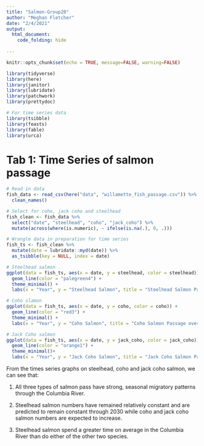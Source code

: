 ```yaml
---
title: "Salmon-Group20"
author: "Meghan Fletcher"
date: "2/4/2021"
output: 
  html_document:
    code_folding: hide
    
---
```


```r
knitr::opts_chunk$set(echo = TRUE, message=FALSE, warning=FALSE)

library(tidyverse)
library(here)
library(janitor)
library(lubridate)
library(patchwork)
library(prettydoc)

# For time series data
library(tsibble)
library(feasts)
library(fable)
library(urca)
```

# Tab 1: Time Series of salmon passage
```r
# Read in data
fish_data <- read_csv(here("data", "willamette_fish_passage.csv")) %>% 
  clean_names()

# Select for coho, jack coho and steelhead
fish_clean <- fish_data %>% 
  select("date", "steelhead", "coho", "jack_coho") %>% 
  mutate(across(where(is.numeric), ~ ifelse(is.na(.), 0, .)))
```

```r
# Wrangle data in preparation for time series
fish_ts <- fish_clean %>% 
  mutate(date = lubridate::myd(date)) %>% 
  as_tsibble(key = NULL, index = date) 
```

```r
# Steelhead salmon
ggplot(data = fish_ts, aes(x = date, y = steelhead, color = steelhead)) +
  geom_line(color = "palegreen4") +
  theme_minimal() +
  labs(x = "Year", y = "Steelhead Salmon", title = "Steelhead Salmon Passage over Time")
```

```r
# Coho slamon
ggplot(data = fish_ts, aes(x = date, y = coho, color = coho)) +
  geom_line(color = "red3") +
  theme_minimal() +
  labs(x = "Year", y = "Coho Salmon", title = "Coho Salmon Passage over Time")
```

```r
# Jack Coho salmon
ggplot(data = fish_ts, aes(x = date, y = jack_coho, color = jack_coho)) +
  geom_line(color = "orange1") +
  theme_minimal()+
  labs(x = "Year", y = "Jack Coho Salmon", title = "Jack Coho Salmon Passage over Time")
```
From the times series graphs on steelhead, coho and jack coho salmon, we can see that:

1. All three types of salmon pass have strong, seasonal migratory patterns through the Columbia River.

2. Steelhead salmon numbers have remained relatively constant and are predicted to remain constant through 2030 while coho and jack coho salmon numbers are expected to increase.

3. Steelhead salmon spend a greater time on average in the Columbia River than do either of the other two species. 
